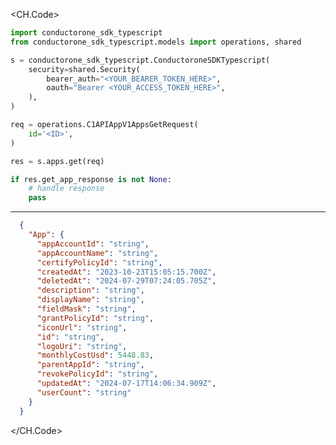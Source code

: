 
<CH.Code>
```python Get.py
import conductorone_sdk_typescript
from conductorone_sdk_typescript.models import operations, shared

s = conductorone_sdk_typescript.ConductoroneSDKTypescript(
    security=shared.Security(
        bearer_auth="<YOUR_BEARER_TOKEN_HERE>",
        oauth="Bearer <YOUR_ACCESS_TOKEN_HERE>",
    ),
)

req = operations.C1APIAppV1AppsGetRequest(
    id='<ID>',
)

res = s.apps.get(req)

if res.get_app_response is not None:
    # handle response
    pass
```
---

```json Example Response
  {
    "App": {
      "appAccountId": "string",
      "appAccountName": "string",
      "certifyPolicyId": "string",
      "createdAt": "2023-10-23T15:05:15.700Z",
      "deletedAt": "2024-07-29T07:24:05.705Z",
      "description": "string",
      "displayName": "string",
      "fieldMask": "string",
      "grantPolicyId": "string",
      "iconUrl": "string",
      "id": "string",
      "logoUri": "string",
      "monthlyCostUsd": 5448.83,
      "parentAppId": "string",
      "revokePolicyId": "string",
      "updatedAt": "2024-07-17T14:06:34.909Z",
      "userCount": "string"
    }
  }
```
</CH.Code>
